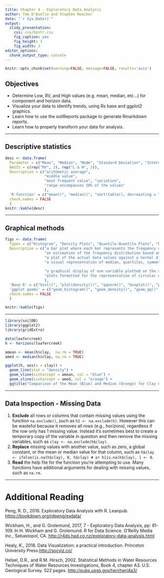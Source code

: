 ---
title: Chapter 4 - Exploratory Data Analysis
author: Tom D'Avello and Stephen Roecker
date: "`r Sys.Date()`"
output:
  slidy_presentation:
    css: css/hpstr.css
    fig_caption: yes
    fig_height: 3
    fig_width: 3
editor_options: 
  chunk_output_type: console
---

```{r setup, include=FALSE}
knitr::opts_chunk$set(warning=FALSE, message=FALSE, results='asis')
```


## Objectives

* Determine Low, RV, and High values (e.g. mean, median, etc...) for component and horizon data.
* Visualize your data to identify trends, using Rs base and ggplot2 graphics.
* Learn how to use the soilReports package to generate Rmarkdown reports.
* Learn how to properly transform your data for analysis.


---


##  Descriptive statistics

```{r, echo=FALSE}

desc <- data.frame(
  Parameter = c("Mean", "Median", "Mode", "Standard Deviation", "Interquartile Range"),
  NASIS = c(rep("RV", 3), rep("L & H", 2)),
  Description = c("arithmetic average", 
                  "middle value", 
                  "most frequent value", "variation", 
                  "range encompasses 50% of the values"
                  ),
  'R function' = c("mean()", "median()", "sort(table(), decreasting = TRUE)[1]", "sd()", "IQR()"),
  check.names = FALSE
  )
knitr::kable(desc)

```
 
 ---
 

## Graphical methods

```{r, echo=FALSE}

figs <- data.frame(
  Types = c("Histogram", "Density Plots", "Quantile-Quantile Plots", "Box Plots", "Scatter Plots", "Radial Plots"),
  Description = c("a bar plot where each bar represents the frequency of observations for a given range of values",
                  "an estimation of the frequency distribution based on the sample data",
                  "a plot of the actual data values against a normal distribution",
                  "a visual representation of median, quartiles, symmetry, skewness, and outliers",
                  
                  "a graphical display of one variable plotted on the x axis and another on the y axis",
                  "plots formatted for the representation of circular data"
                  ),
  'Base R' = c("hist()", "plot(density())", "qqnorm()", "boxplot()", "plot()", NA),
  'ggplot geoms' = c("geom_histogram()", "geom_density()", "geom_qq()", "geom_boxplot()", "geom_point()", NA),
  check.names = FALSE
  )

knitr::kable(figs)

```

---


```{r, echo=FALSE}

library(soilDB)
library(ggplot2)
library(gridExtra)

data(loafercreek)
h <- horizons(loafercreek)

amean <- mean(h$clay,  na.rm = TRUE)
amed <- median(h$clay, na.rm = TRUE)

ggplot(h, aes(x = clay)) +
  geom_line(stat = "density") +
  geom_vline(xintercept = amean, col = "blue") +
  geom_vline(xintercept = amed, col = "orange") +
  ggtitle("Comparison of the Mean (Blue) and Median (Orange) for Clay Content")

```

---


## Data Inspection - Missing Data

 1. **Exclude** all rows or columns that contain missing values using the function `na.exclude()`, such as `h2 <- na.exclude(h)`. However this can be wasteful because it removes all rows (e.g., horizons), regardless if the row only has 1 missing value. Instead it's sometimes best to create a temporary copy of the variable in question and then remove the missing variables, such as `clay <- na.exclude(h$clay)`.
 2.	**Replace** missing values with another value, such as zero, a global constant, or the mean or median value for that column, such as `h$clay <- ifelse(is.na(h$clay), 0, h$clay) # or h[is.na(h$clay), ] <- 0`.
 3. **Read** the help file for the function you're attempting to use. Many functions have additional arguments for dealing with missing values, such as `na.rm`.


---


# Additional Reading

Peng, R. D., 2016. Exploratory Data Analysis with R. Leanpub.  [https://bookdown.org/rdpeng/exdata/](https://bookdown.org/rdpeng/exdata/)  

Wickham, H., and G. Grolemund, 2017, 7 - Exploratory Data Analysis, pp: 81-109. In H. Wickham and G. Grolemund. R for Data Science. O'Reilly Media Inc., Sebastopol, CA. [http://r4ds.had.co.nz/exploratory-data-analysis.html](http://r4ds.had.co.nz/exploratory-data-analysis.html)

Healy, K., 2018. Data Visualization: a practical introduction. Princeton University Press.[http://socviz.co/](http://socviz.co/)

Helsel, D.R., and R.M. Hirsch, 2002. Statistical Methods in Water Resources Techniques of Water Resources Investigations, Book 4, chapter A3. U.S. Geological Survey. 522 pages. [http://pubs.usgs.gov/twri/twri4a3/](http://pubs.usgs.gov/twri/twri4a3/)
